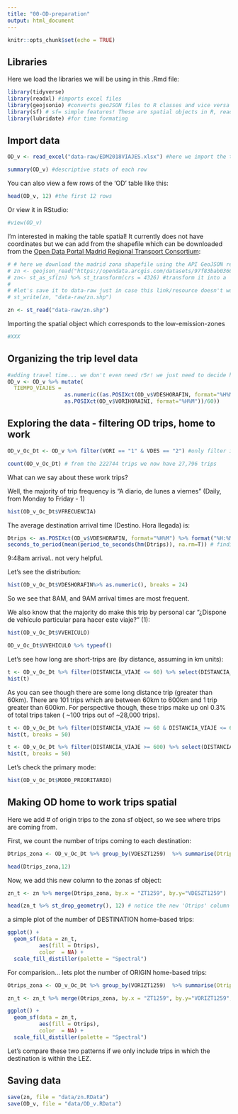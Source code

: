 ```yaml
---
title: "00-OD-preparation"
output: html_document
---
```


```r
knitr::opts_chunk$set(echo = TRUE)
```

## Libraries

Here we load the libraries we will be using in this .Rmd file:
```r
library(tidyverse) 
library(readxl) #imports excel files
library(geojsonio) #converts geoJSON files to R classes and vice versa
library(sf) # sf= simple features! These are spatial objects in R, read here: https://r-spatial.github.io/sf/index.html
library(lubridate) #for time formating
```

## Import data

```r
OD_v <- read_excel("data-raw/EDM2018VIAJES.xlsx") #here we import the trips file, by default this function imports the first sheet in an excel file. This .Rmd file is saved in the same place as the .xlsx file so we just need to write the name of the file we want to read. run ' help(read_excel) ` to see the documentation of this function. 

summary(OD_v) #descriptive stats of each row
```

You can also view a few rows of the 'OD' table like this:
```r
head(OD_v, 12) #the first 12 rows
```

Or view it in RStudio:
```r
#view(OD_v)
```

I'm interested in making the table spatial! It currently does not have coordinates but we can add from the shapefile which can be downloaded from the [Open Data Portal Madrid Regional Transport Consortium](https://datos.crtm.es/datasets/zonificacionzt1259/explore?location=40.420959%2C-3.695073%2C12.93):
```r
# # here we download the madrid zona shapefile using the API GeoJSON resource! neat
# zn <- geojson_read("https://opendata.arcgis.com/datasets/97f83bab03664d4e9853acf0e431d893_0.geojson",  what = "sp")
# zn<- st_as_sf(zn) %>% st_transform(crs = 4326) #transform it into a 'sf' class object and transform coordinates to WGS84
# 
# #let's save it to data-raw just in case this link/resource doesn't work in the future
# st_write(zn, "data-raw/zn.shp")

zn <- st_read("data-raw/zn.shp")
```
Importing the spatial object which corresponds to the low-emission-zones
```r
#XXX
```

## Organizing the trip level data

```r
#adding travel time... we don't even need r5r! we just need to decide how to remove A polluting cars
OD_v <- OD_v %>% mutate(
  TIEMPO_VIAJES = 
                  as.numeric((as.POSIXct(OD_v$VDESHORAFIN, format="%H%M") -
                  as.POSIXct(OD_v$VORIHORAINI, format="%H%M"))/60))

```


## Exploring the data - filtering OD trips, home to work

```r
OD_v_Oc_Dt <- OD_v %>% filter(VORI == "1" & VDES == "2") #only filter in origin casa trips and destination trabajo

count(OD_v_Oc_Dt) # from the 222744 trips we now have 27,796 trips
```

What can we say about these work trips?

Well, the majority of trip frequency is "A diario, de lunes a viernes" (Daily, from Monday to Friday - 1)
```r
hist(OD_v_Oc_Dt$VFRECUENCIA)
```
The average destination arrival time (Destino. Hora llegada) is:
```r
Dtrips <- as.POSIXct(OD_v$VDESHORAFIN, format="%H%M") %>% format("%H:%M") # formatting and removing date so we just how time
seconds_to_period(mean(period_to_seconds(hm(Dtrips)), na.rm=T)) # finding mean
```
9:48am arrival.. not very helpful.

Let's see the distribution:
```r
hist(OD_v_Oc_Dt$VDESHORAFIN%>% as.numeric(), breaks = 24)
```
So we see that 8AM, and 9AM arrival times are most frequent.

We also know that the majority do make this trip by personal car "¿Dispone de vehículo particular para hacer este viaje?" (1):
```r
hist(OD_v_Oc_Dt$VVEHICULO)

OD_v_Oc_Dt$VVEHICULO %>% typeof()
```

Let's see how long are short-trips are (by distance, assuming in km units):
```r
t <- OD_v_Oc_Dt %>% filter(DISTANCIA_VIAJE <= 60) %>% select(DISTANCIA_VIAJE) %>% unlist() %>% as.numeric() 
hist(t)
```

As you can see though there are some long distance trip (greater than 60km). There are 101 trips which are between 60km to 600km and 1 trip greater than 600km. For perspective though, these trips make up onl 0.3% of total trips taken ( ~100 trips out of ~28,000 trips).
```r
t <- OD_v_Oc_Dt %>% filter(DISTANCIA_VIAJE >= 60 & DISTANCIA_VIAJE <= 600) %>% select(DISTANCIA_VIAJE) %>% unlist() %>% as.numeric() 
hist(t, breaks = 50)

t <- OD_v_Oc_Dt %>% filter(DISTANCIA_VIAJE >= 600) %>% select(DISTANCIA_VIAJE) %>% unlist() %>% as.numeric() 
hist(t, breaks = 50)
```

Let's check the primary mode: 
```r
hist(OD_v_Oc_Dt$MODO_PRIORITARIO)
```


## Making OD home to work trips spatial

Here we add # of origin trips to the zona sf object, so we see where trips are coming from. 

First, we count the number of trips coming to each destination:
```r
Dtrips_zona <- OD_v_Oc_Dt %>% group_by(VDESZT1259)  %>% summarise(Dtrips = (n())) # we group by the Destination ZT1259 ID and then we summarize the number of rows that have the same ZT using the summarize() function and the n() function to create a new 'Dtrips' column.

head(Dtrips_zona,12)
```

Now, we add this new column to the zonas sf object:
```r
zn_t <- zn %>% merge(Dtrips_zona, by.x = "ZT1259", by.y="VDESZT1259")

head(zn_t %>% st_drop_geometry(), 12) # notice the new 'Otrips' column
```

a simple plot of the number of DESTINATION home-based trips:
```r
ggplot() +
  geom_sf(data = zn_t,
          aes(fill = Dtrips),
          color  = NA) +
  scale_fill_distiller(palette = "Spectral")
```
For comparision... lets plot the number of ORIGIN home-based trips:
```r
Otrips_zona <- OD_v_Oc_Dt %>% group_by(VORIZT1259)  %>% summarise(Otrips = (n())) # we group by the origin ZT1259 ID and then we summarize the number of rows that have the same ZT using the summarize() function and the n() function to create a new 'Otrips' column.

zn_t <- zn_t %>% merge(Otrips_zona, by.x = "ZT1259", by.y="VORIZT1259", all.x = TRUE)

ggplot() +
  geom_sf(data = zn_t,
          aes(fill = Otrips),
          color  = NA) +
  scale_fill_distiller(palette = "Spectral")
```

Let's compare these two patterns if we only include trips in which the destination is within the LEZ. 

<!-- to do once Javier adds the LEZ file to data-raw or replicate how the 'zn' object was imported--> 

## Saving data
```r
save(zn, file = "data/zn.RData")
save(OD_v, file = "data/OD_v.RData")
```

